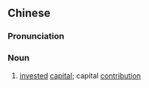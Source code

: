 {{also|出资额}}
==Chinese==
{{zh-forms|s=出资额|type=21}}

===Pronunciation===
{{zh-pron
|m=chūzī'é
|cat=n
}}

===Noun===
{{zh-noun}}

# [[invested]] [[capital]]; capital [[contribution]]